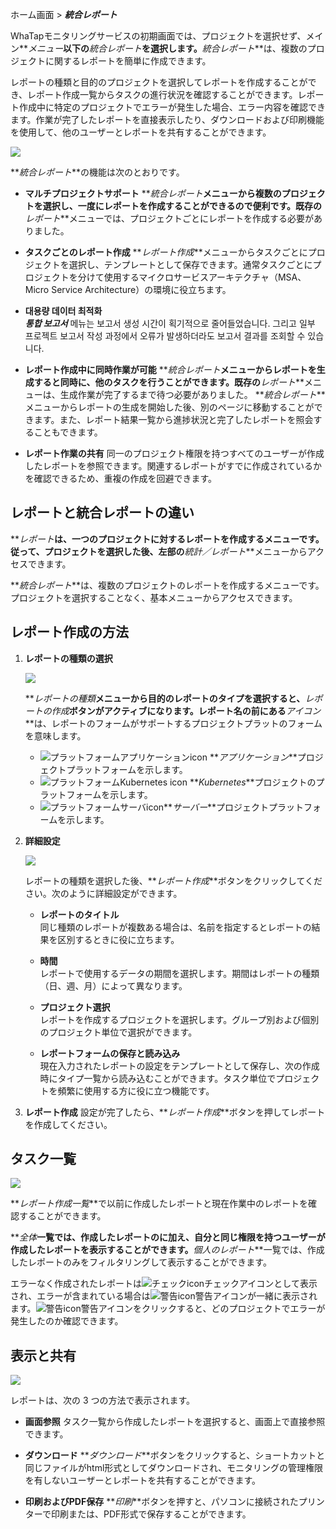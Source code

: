 ホーム画面 > **_統合レポート_**

WhaTapモニタリングサービスの初期画面では、プロジェクトを選択せず、メイン**_メニュー_**以下の**_統合レポート_**を選択します。**_統合レポート_**は、複数のプロジェクトに関するレポートを簡単に作成できます。 

レポートの種類と目的のプロジェクトを選択してレポートを作成することができ、レポート作成一覧からタスクの進行状況を確認することができます。レポート作成中に特定のプロジェクトでエラーが発生した場合、エラー内容を確認できます。作業が完了したレポートを直接表示したり、ダウンロードおよび印刷機能を使用して、他のユーザーとレポートを共有することができます。

![](https://img.whatap.io/media/images/integration_report_01.png)

**_統合レポート_**の機能は次のとおりです。

-   **マルチプロジェクトサポート**
    **_統合レポート_**メニューから複数のプロジェクトを選択し、一度にレポートを作成することができるので便利です。既存の**_レポート_**メニューでは、プロジェクトごとにレポートを作成する必要がありました。 <!-- プロジェクトが多い場合、手間が掛かることがあります。。 --> 

-   **タスクごとのレポート作成**
    **_レポート作成_**メニューからタスクごとにプロジェクトを選択し、テンプレートとして保存できます。通常タスクごとにプロジェクトを分けて使用するマイクロサービスアーキテクチャ（MSA、Micro Service Architecture）の環境に役立ちます。

-   **대용량 데이터 최적화**<br/>
      **_통합 보고서_** 메뉴는 보고서 생성 시간이 획기적으로 줄어들었습니다. <!-- 기존 ***보고서*** 메뉴는 하나의 프로젝트에 많은 서비스가 존재하면 보고서를 생성하는데 시간이 오래 걸렸습니다. --> 그리고 일부 프로젝트 보고서 작성 과정에서 오류가 발생하더라도 보고서 결과를 조회할 수 있습니다.

-   **レポート作成中に同時作業が可能**
    **_統合レポート_**メニューからレポートを生成すると同時に、他のタスクを行うことができます。既存の**_レポート_**メニューは、生成作業が完了するまで待つ必要がありました。
    **_統合レポート_**メニューからレポートの生成を開始した後、別のページに移動することができます。また、レポート結果一覧から進捗状況と完了したレポートを照会することもできます。 

-   **レポート作業の共有**
    同一のプロジェクト権限を持つすべてのユーザーが作成したレポートを参照できます。関連するレポートがすでに作成されているかを確認できるため、重複の作成を回避できます。

## レポートと統合レポートの違い

**_レポート_**は、一つのプロジェクトに対するレポートを作成するメニューです。従って、プロジェクトを選択した後、左部の**_統計／レポート_**メニューからアクセスできます。

**_統合レポート_**は、複数のプロジェクトのレポートを作成するメニューです。プロジェクトを選択することなく、基本メニューからアクセスできます。

## レポート作成の方法

1.  **レポートの種類の選択**  

    ![](https://img.whatap.io/media/images/integration_report_02.png)  

    **_レポートの種類_**メニューから目的のレポートのタイプを選択すると、**_レポートの作成_**ボタンがアクティブになります。レポート名の前にある**_アイコン_**は、レポートのフォームがサポートするプロジェクトプラットのフォームを意味します。  

    -   ![プラットフォームアプリケーションicon](/img/platform-application.svg) **_アプリケーション_**プロジェクトプラットフォームを示します。
    -   ![プラットフォームKubernetes icon](/img/platform-kubernetes.svg) **_Kubernetes_**プロジェクトのプラットフォームを示します。
    -   ![プラットフォームサーバicon](/img/platform-server.svg)**_サーバー_**プロジェクトプラットフォームを示します。  

    <!-- 프로젝트 플랫폼 아이콘 안내는 ~~다음 설명서~~를 참조하세요. -->

    <!-- 아이콘 안내 필요?? 디테일 써머리 인클루드, 노트, 혹은 페이지 링크 활용-->

2.  **詳細設定**  

    ![](https://img.whatap.io/media/images/master_report_2.png)

    レポートの種類を選択した後、**_レポート作成_**ボタンをクリックしてください。次のように詳細設定ができます。

    -   **レポートのタイトル**<br/>
        同じ種類のレポートが複数ある場合は、名前を指定するとレポートの結果を区別するときに役に立ちます。

    -   **時間**<br/>
          レポートで使用するデータの期間を選択します。期間はレポートの種類（日、週、月）によって異なります。  

    -   **プロジェクト選択**<br/>
        レポートを作成するプロジェクトを選択します。グループ別および個別のプロジェクト単位で選択ができます。  

    -   **レポートフォームの保存と読み込み**<br/>
          現在入力されたレポートの設定をテンプレートとして保存し、次の作成時にタイプ一覧から読み込むことができます。タスク単位でプロジェクトを頻繁に使用する方に役に立つ機能です。

3.  **レポート作成**
    設定が完了したら、**_レポート作成_**ボタンを押してレポートを作成してください。

## タスク一覧

![](https://img.whatap.io/media/images/integration_report_03.png)

**_レポート作成一覧_**で以前に作成したレポートと現在作業中のレポートを確認することができます。 

**_全体_**一覧では、作成したレポートのに加え、自分と同じ権限を持つユーザーが作成したレポートを表示することができます。**_個人のレポート_**一覧では、作成したレポートのみをフィルタリングして表示することができます。

エラーなく作成されたレポートは<span class='woer'>![チェックicon](/img/ic-check-bl.svg)チェック</span>アイコンとして表示され、エラーが含まれている場合は<span class='wer'>![警告icon](/img/ic-warning-org.svg)警告</span>アイコンが一緒に表示されます。<span class='wer'>![警告icon](/img/ic-warning-org.svg)警告</span>アイコンをクリックすると、どのプロジェクトでエラーが発生したのか確認できます。

## 表示と共有

![](https://img.whatap.io/media/images/integration_report_04.png)

レポートは、次の 3 つの方法で表示されます。

-   **画面参照**
    タスク一覧から作成したレポートを選択すると、画面上で直接参照できます。

-   **ダウンロード**
    **_ダウンロード_**ボタンをクリックすると、ショートカットと同じファイルがhtml形式としてダウンロードされ、モニタリングの管理権限を有しないユーザーとレポートを共有することができます。

-   **印刷およびPDF保存**
    **_印刷_**ボタンを押すと、パソコンに接続されたプリンターで印刷または、PDF形式で保存することができます。
